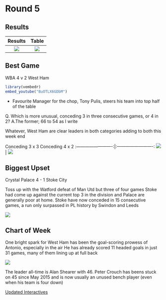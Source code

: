 # Round 5 {-}

## Results {-}


Results             | Table
:-------------------------:|:-------------------------:
![](images/wk5Res.png)  |  ![](images/wk5Table.png)



## Best Game {-}

WBA 4 v 2 West Ham


```r


library(vembedr)
embed_youtube("BuOTLX6GDbM")
```

* Favourite Manager for the chop, Tony Pulis, steers his team into top half of the table   

Q. Which is more unusual, conceding 3 in three consecutive games, or 4 in 2?
A.The former; 66 to 54 as I write

Whatever, West Ham are clear leaders in both categories adding to both this week end

  Conceding 3 x 3                   Conceding 4 x 2
:-------------------------:|:-------------------------:
![](images/wk5a.png)  |  ![](images/wk5b.png)



## Biggest Upset {-}

Crystal Palace 4 - 1 Stoke City

Toss up with the Watford defeat of Man Utd but three of four games Stoke had come up against the current top 3
in the division and Palace are generally poor at home. Stoke have now conceded in 15 consecutive games, a run
only surpassed in PL history by Swindon and Leeds

<img align="center" src="images/wk5d.png">



## Chart of Week {-}

One bright spark for West Ham has been the goal-scoring prowess of Antonio, especially in the air
He has already scored 11 headed goals in just 31 games, many of them lining up at full back

<img align="center" src="images/wk5c.png">

The leader all-time is Alan Shearer with 46. Peter Crouch has beens stuck on 45 since May 2015 and is now usually an unused bench player (even when his team is four down)


[Updated Interactives](https://mytinyshinys.shinyapps.io/plannualupdate/#r5)